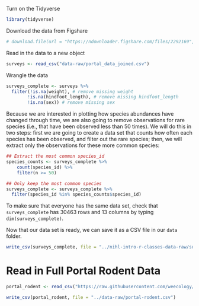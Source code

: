 Turn on the Tidyverse

```r
library(tidyverse)
```


Download the data from Figshare

```r
# download.file(url = "https://ndownloader.figshare.com/files/2292169", destfile = "data-raw/portal_data_joined.csv")
```

Read in the data to a new object

```r
surveys <- read_csv("data-raw/portal_data_joined.csv")
```

Wrangle the data

```r
surveys_complete <- surveys %>%
  filter(!is.na(weight), # remove missing weight
        !is.na(hindfoot_length), # remove missing hindfoot_length
        !is.na(sex)) # remove missing sex
```

Because we are interested in plotting how species abundances have changed through time, we are also going to remove observations for rare species (i.e., that have been observed less than 50 times). We will do this in two steps: first we are going to create a data set that counts how often each species has been observed, and filter out the rare species; then, we will extract only the observations for these more common species:

```r
## Extract the most common species_id
species_counts <- surveys_complete %>%
    count(species_id) %>%
    filter(n >= 50)

## Only keep the most common species
surveys_complete <- surveys_complete %>%
  filter(species_id %in% species_counts$species_id)
```

To make sure that everyone has the same data set, check that `surveys_complete` has 30463 rows and 13 columns by typing `dim(surveys_complete)`.

Now that our data set is ready, we can save it as a CSV file in our `data` folder.

```r
write_csv(surveys_complete, file = "../nihl-intro-r-classes-data-raw/surveys-complete.csv")
```



# Read in Full Portal Rodent Data

```r
portal_rodent <- read_csv("https://raw.githubusercontent.com/weecology/PortalData/main/Rodents/Portal_rodent.csv")

write_csv(portal_rodent, file = "../data-raw/portal-rodent.csv")
```